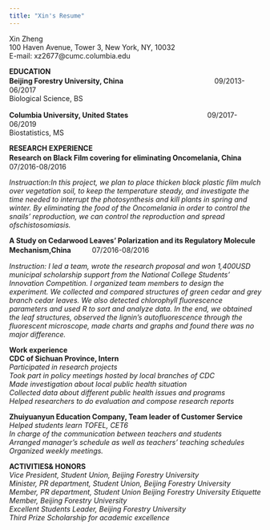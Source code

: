 ```yaml
---
title: "Xin's Resume"
---
```


Xin Zheng  
100 Haven Avenue, Tower 3, New York, NY, 10032  
E-mail: xz2677@cumc.columbia.edu  

**EDUCATION**  
**Beijing Forestry University, China**　　　　　　　　　　　　　09/2013-06/2017  
Biological Science, BS

**Columbia University, United States**　　　　　　　　　　　    09/2017-06/2019  
Biostatistics, MS

  
**RESEARCH EXPERIENCE**  
**Research on Black Film covering for eliminating Oncomelania, China**　　　         07/2016-08/2016 

*Instruaction:In this project, we plan to place thicken black plastic film mulch over vegetation soil, to keep the temperature steady, and investigate the time needed to interrupt the photosynthesis and kill plants in spring and winter. By eliminating the food of the Oncomelania in order to control the snails' reproduction, we can control the reproduction and spread ofschistosomiasis.*

**A Study on Cedarwood Leaves’ Polarization and its Regulatory Molecule Mechanism,China**　　　07/2016-08/2016

*Instruction: I led a team, wrote the research proposal and won 1,400USD municipal scholarship support from the National College Students' Innovation Competition. I organized team members to design the experiment. We collected and compared structures of green cedar and grey branch cedar leaves. We also detected chlorophyll fluorescence parameters and used R to sort and analyze data. In the end, we obtained the leaf structures, observed the lignin’s autofluorescence through the fluorescent microscope, made charts and graphs and found there was no major difference.*

**Work experience**  
**CDC of Sichuan Province, Intern**  
*Participated in research projects*  
*Took part in policy meetings hosted by local branches of CDC*  
*Made investigation about local public health situation*  
*Collected data about different public health issues and programs*  
*Helped researchers to do evaluation and compose research reports*  

**Zhuiyuanyun Education Company, Team leader of Customer Service**  
*Helped students learn TOFEL, CET6*  
*In charge of the communication between teachers and students*  
*Arranged manager’s schedule as well as teachers’ teaching schedules*  
*Organized weekly meetings.*
  
**ACTIVITIES& HONORS**  
*Vice President, Student Union, Beijing Forestry University*  
*Minister, PR department, Student Union, Beijing Forestry University Member, PR department, Student Union*  *Beijing Forestry University Etiquette Member, Beijing Forestry University*  
*Excellent Students Leader, Beijing Forestry University*  
*Third Prize Scholarship for academic excellence*

